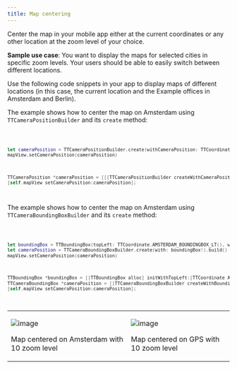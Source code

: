 ```yaml
---
title: Map centering
---
```


Center the map in your mobile app either at the current coordinates or any other location at the
zoom level of your choice.

**Sample use case**: You want to display the maps for selected cities in specific zoom levels. Your
users should be able to easily switch between different locations.

Use the following code snippets in your app to display maps of different locations (in this case,
the current location and the Example offices in Amsterdam and Berlin).

The example shows how to center the map on Amsterdam using `TTCameraPositionBuilder` and
its `create` method:

<Code>

```swift
let cameraPosition = TTCameraPositionBuilder.create(withCameraPosition: TTCoordinate.AMSTERDAM()).withZoom(10).build()
mapView.setCameraPosition(cameraPosition)
```

```objectivec
TTCameraPosition *cameraPosition = [[[TTCameraPositionBuilder createWithCameraPosition:[TTCoordinate AMSTERDAM]] withZoom:10] build]
[self.mapView setCameraPosition:cameraPosition];
```

</Code>

The example shows how to center the map on Amsterdam using `TTCameraBoundingBoxBuilder` and
its `create` method:

<Code>

```swift
let boundingBox = TTBoundingBox(topLeft: TTCoordinate.AMSTERDAM_BOUNDINGBOX_LT(), withBottomRight: TTCoordinate.AMSTERDAM_BOUNDINGBOX_RB())
let cameraPosition = TTCameraBoundingBoxBuilder.create(with: boundingBox!).build()
mapView.setCameraPosition(cameraPosition)
```

```objectivec
TTBoundingBox *boundingBox = [[TTBoundingBox alloc] initWithTopLeft:[TTCoordinate AMSTERDAM_BOUNDINGBOX_LT] withBottomRight:[TTCoordinate AMSTERDAM_BOUNDINGBOX_RB]];
TTCameraBoundingBox *cameraPosition = [[TTCameraBoundingBoxBuilder createWithBoundingBox:boundingBox] build];
[self.mapView setCameraPosition:cameraPosition];
```

</Code>

<table>
  <tbody>
    <tr>
      <td>
        <ContentWrapper maxWidth="350px" objectFit="contain">
          <p>
            <img src="../images/map_center_amsterdam.png" alt="image" />
          </p>
        </ContentWrapper>
        <p>Map centered on Amsterdam with 10 zoom level</p>
      </td>
      <td>
        <ContentWrapper maxWidth="350px" objectFit="contain">
          <p>
            <img src="../images/map_center_london.png" alt="image" />
          </p>
        </ContentWrapper>
        <p>Map centered on GPS with 10 zoom level</p>
      </td>
    </tr>
  </tbody>
</table>
